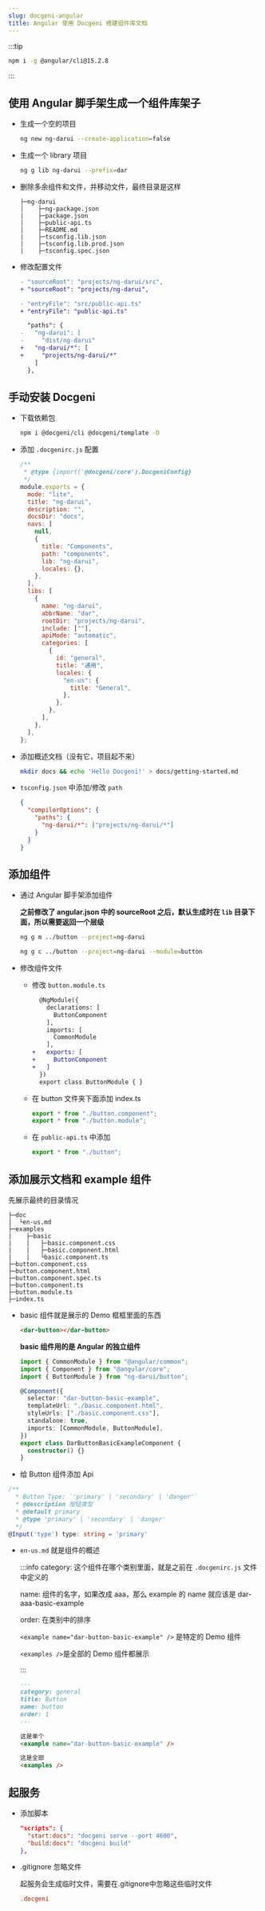 ```yaml
---
slug: docgeni-angular
title: Angular 使用 Docgeni 搭建组件库文档
---
```


:::tip

```bash
npm i -g @angular/cli@15.2.8
```

:::

## 使用 Angular 脚手架生成一个组件库架子

- 生成一个空的项目

  ```bash
  ng new ng-darui --create-application=false
  ```

- 生成一个 library 项目

  ```bash
  ng g lib ng-darui --prefix=dar
  ```

- 删除多余组件和文件，并移动文件，最终目录是这样

  ```
  ├─ng-darui
  |    ├─ng-package.json
  |    ├─package.json
  |    ├─public-api.ts
  |    ├─README.md
  |    ├─tsconfig.lib.json
  |    ├─tsconfig.lib.prod.json
  |    ├─tsconfig.spec.json
  ```

<!--truncate-->

- 修改配置文件

  ```diff title="angular.json"
  - "sourceRoot": "projects/ng-darui/src",
  + "sourceRoot": "projects/ng-darui",
  ```

  ```diff title="ng-package.json"
  - "entryFile": "src/public-api.ts"
  + "entryFile": "public-api.ts"
  ```

  ```diff title="tsconfig.json"
    "paths": {
  -   "ng-darui": [
  -     "dist/ng-darui"
  +   "ng-darui/*": [
  +     "projects/ng-darui/*"
      ]
    },
  ```

## 手动安装 Docgeni

- 下载依赖包

  ```bash
  npm i @docgeni/cli @docgeni/template -D
  ```

- 添加 `.docgenirc.js` 配置

  ```js title=".docgenirc.js"
  /**
   * @type {import('@docgeni/core').DocgeniConfig}
   */
  module.exports = {
    mode: "lite",
    title: "ng-darui",
    description: "",
    docsDir: "docs",
    navs: [
      null,
      {
        title: "Components",
        path: "components",
        lib: "ng-darui",
        locales: {},
      },
    ],
    libs: [
      {
        name: "ng-darui",
        abbrName: "dar",
        rootDir: "projects/ng-darui",
        include: [""],
        apiMode: "automatic",
        categories: [
          {
            id: "general",
            title: "通用",
            locales: {
              "en-us": {
                title: "General",
              },
            },
          },
        ],
      },
    ],
  };
  ```

- 添加概述文档（没有它，项目起不来）

  ```bash
  mkdir docs && echo 'Hello Docgeni!' > docs/getting-started.md
  ```

- `tsconfig.json` 中添加/修改 `path`

  ```json title="tsconfig.json"
  {
    "compilerOptions": {
      "paths": {
        "ng-darui/*": ["projects/ng-darui/*"]
      }
    }
  }
  ```

## 添加组件

- 通过 Angular 脚手架添加组件

  **之前修改了 angular.json 中的 sourceRoot 之后，默认生成时在 `lib` 目录下面，所以需要返回一个层级**

  ```bash
  ng g m ../button --project=ng-darui

  ng g c ../button --project=ng-darui --module=button
  ```

- 修改组件文件

  - 修改 `button.module.ts`

    ```diff title="button.module.ts"
      @NgModule({
        declarations: [
          ButtonComponent
        ],
        imports: [
          CommonModule
        ],
    +   exports: [
    +     ButtonComponent
    +   ]
      })
      export class ButtonModule { }
    ```

  - 在 button 文件夹下面添加 index.ts

    ```ts title="button > index.ts"
    export * from "./button.component";
    export * from "./button.module";
    ```

  - 在 `public-api.ts` 中添加

    ```ts title="public-api.ts"
    export * from "./button";
    ```

## 添加展示文档和 example 组件

先展示最终的目录情况

```
├─doc
|  └en-us.md
├─examples
|    ├─basic
|    |   ├─basic.component.css
|    |   ├─basic.component.html
|    |   └basic.component.ts
├─button.component.css
├─button.component.html
├─button.component.spec.ts
├─button.component.ts
├─button.module.ts
├─index.ts
```

- basic 组件就是展示的 Demo 框框里面的东西

  ```html title="basic.component.html"
  <dar-button></dar-button>
  ```

  **basic 组件用的是 Angular 的独立组件**

  ```ts title="basic.component.ts"
  import { CommonModule } from "@angular/common";
  import { Component } from "@angular/core";
  import { ButtonModule } from "ng-darui/button";

  @Component({
    selector: "dar-button-basic-example",
    templateUrl: "./basic.component.html",
    styleUrls: ["./basic.component.css"],
    standalone: true,
    imports: [CommonModule, ButtonModule],
  })
  export class DarButtonBasicExampleComponent {
    constructor() {}
  }
  ```

- 给 Button 组件添加 Api

```ts title="button.component.ts"
/**
  * Button Type: `'primary' | 'secondary' | 'danger'`
  * @description 按钮类型
  * @default primary
  * @type 'primary' | 'secondary' | 'danger'
  */
@Input('type') type: string = 'primary'
```

- `en-us.md` 就是组件的概述

  :::info
  category: 这个组件在哪个类别里面，就是之前在 `.docgenirc.js` 文件中定义的

  name: 组件的名字，如果改成 aaa，那么 example 的 name 就应该是 dar-aaa-basic-example

  order: 在类别中的排序

  `<example name="dar-button-basic-example" />` 是特定的 Demo 组件

  `<examples />`是全部的 Demo 组件都展示

  :::

  ```md title="en-us.md"
  ---
  category: general
  title: Button
  name: button
  order: 1
  ---

  这是单个
  <example name="dar-button-basic-example" />

  这是全部
  <examples />
  ```

## 起服务

- 添加脚本

  ```json title="package.json"
  "scripts": {
    "start:docs": "docgeni serve --port 4600",
    "build:docs": "docgeni build"
  },
  ```

- .gitignore 忽略文件

  起服务会生成临时文件，需要在.gitignore中忽略这些临时文件

  ```conf
  .docgeni
  ```